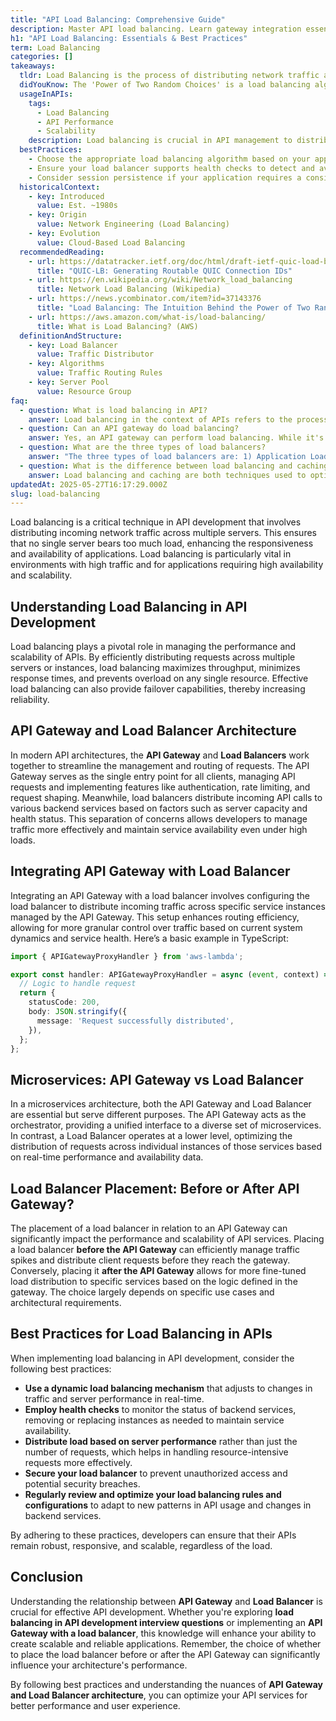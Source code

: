 ```yaml
---
title: "API Load Balancing: Comprehensive Guide"
description: Master API load balancing. Learn gateway integration essentials, key takeaways from real-world cases. Start now.
h1: "API Load Balancing: Essentials & Best Practices"
term: Load Balancing
categories: []
takeaways:
  tldr: Load Balancing is the process of distributing network traffic across multiple servers to ensure no single server bears too much demand. This improves application performance, reliability, and availability.
  didYouKnow: The 'Power of Two Random Choices' is a load balancing algorithm that, instead of scanning all servers to place a request, selects two servers at random and places the request on the less loaded server. This algorithm is known for its simplicity and effectiveness.
  usageInAPIs:
    tags:
      - Load Balancing
      - API Performance
      - Scalability
    description: Load balancing is crucial in API management to distribute incoming requests across multiple servers, preventing any single server from becoming a bottleneck. It enhances API performance, ensures high availability, and enables scalability. Different load balancing algorithms can be used depending on the application requirements.
  bestPractices:
    - Choose the appropriate load balancing algorithm based on your application's needs and traffic patterns.
    - Ensure your load balancer supports health checks to detect and avoid routing traffic to failed servers.
    - Consider session persistence if your application requires a consistent user experience across requests.
  historicalContext:
    - key: Introduced
      value: Est. ~1980s
    - key: Origin
      value: Network Engineering (Load Balancing)
    - key: Evolution
      value: Cloud-Based Load Balancing
  recommendedReading:
    - url: https://datatracker.ietf.org/doc/html/draft-ietf-quic-load-balancers
      title: "QUIC-LB: Generating Routable QUIC Connection IDs"
    - url: https://en.wikipedia.org/wiki/Network_load_balancing
      title: Network Load Balancing (Wikipedia)
    - url: https://news.ycombinator.com/item?id=37143376
      title: "Load Balancing: The Intuition Behind the Power of Two Random Choices (Hacker News)"
    - url: https://aws.amazon.com/what-is/load-balancing/
      title: What is Load Balancing? (AWS)
  definitionAndStructure:
    - key: Load Balancer
      value: Traffic Distributor
    - key: Algorithms
      value: Traffic Routing Rules
    - key: Server Pool
      value: Resource Group
faq:
  - question: What is load balancing in API?
    answer: Load balancing in the context of APIs refers to the process of distributing incoming API requests across multiple servers. This is done to optimize system performance, prevent any single server from becoming a bottleneck, and ensure high availability and reliability. The load balancer acts as a reverse proxy, deciding which server to route a request to based on various algorithms, such as round-robin, least connections, or IP hash. This process is transparent to the client making the request.
  - question: Can an API gateway do load balancing?
    answer: Yes, an API gateway can perform load balancing. While it's not a direct replacement for a dedicated load balancer, an API gateway can distribute incoming requests to various backend servers. It can also perform active and passive health checks to determine the operational status of servers and decide when to remove a server from the rotation. However, it's important to note that an API gateway also provides additional functionalities such as authentication, rate limiting, and protocol translation, which are not typically provided by a load balancer.
  - question: What are the three types of load balancers?
    answer: "The three types of load balancers are: 1) Application Load Balancer (ALB), which operates at the application layer and makes routing decisions based on content of the request. 2) Network Load Balancer (NLB), which operates at the transport layer and makes routing decisions based on IP address and port. 3) Gateway Load Balancer (GLB), which operates at the network edge and is designed to support scalable, transparent, and secure delivery of services. These types of load balancers are often used in cloud environments to distribute traffic across multiple servers or instances."
  - question: What is the difference between load balancing and caching?
    answer: Load balancing and caching are both techniques used to optimize system performance, but they serve different purposes. Load balancing is about distributing incoming network traffic across multiple servers to ensure no single server is overwhelmed and system performance is optimized. On the other hand, caching is a technique used to store frequently accessed data closer to the client to reduce network traffic and database queries, thereby speeding up response times. While both can improve system performance, they do so in different ways and are often used together for optimal results.
updatedAt: 2025-05-27T16:17:29.000Z
slug: load-balancing
---
```


Load balancing is a critical technique in API development that involves distributing incoming network traffic across multiple servers. This ensures that no single server bears too much load, enhancing the responsiveness and availability of applications. Load balancing is particularly vital in environments with high traffic and for applications requiring high availability and scalability.

## Understanding Load Balancing in API Development

Load balancing plays a pivotal role in managing the performance and scalability of APIs. By efficiently distributing requests across multiple servers or instances, load balancing maximizes throughput, minimizes response times, and prevents overload on any single resource. Effective load balancing can also provide failover capabilities, thereby increasing reliability.

## API Gateway and Load Balancer Architecture

In modern API architectures, the **API Gateway** and **Load Balancers** work together to streamline the management and routing of requests. The API Gateway serves as the single entry point for all clients, managing API requests and implementing features like authentication, rate limiting, and request shaping. Meanwhile, load balancers distribute incoming API calls to various backend services based on factors such as server capacity and health status. This separation of concerns allows developers to manage traffic more effectively and maintain service availability even under high loads.

## Integrating API Gateway with Load Balancer

Integrating an API Gateway with a load balancer involves configuring the load balancer to distribute incoming traffic across specific service instances managed by the API Gateway. This setup enhances routing efficiency, allowing for more granular control over traffic based on current system dynamics and service health. Here’s a basic example in TypeScript:

```typescript
import { APIGatewayProxyHandler } from 'aws-lambda';

export const handler: APIGatewayProxyHandler = async (event, context) => {
  // Logic to handle request
  return {
    statusCode: 200,
    body: JSON.stringify({
      message: 'Request successfully distributed',
    }),
  };
};
```

## Microservices: API Gateway vs Load Balancer

In a microservices architecture, both the API Gateway and Load Balancer are essential but serve different purposes. The API Gateway acts as the orchestrator, providing a unified interface to a diverse set of microservices. In contrast, a Load Balancer operates at a lower level, optimizing the distribution of requests across individual instances of those services based on real-time performance and availability data.

## Load Balancer Placement: Before or After API Gateway?

The placement of a load balancer in relation to an API Gateway can significantly impact the performance and scalability of API services. Placing a load balancer **before the API Gateway** can efficiently manage traffic spikes and distribute client requests before they reach the gateway. Conversely, placing it **after the API Gateway** allows for more fine-tuned load distribution to specific services based on the logic defined in the gateway. The choice largely depends on specific use cases and architectural requirements.

## Best Practices for Load Balancing in APIs

When implementing load balancing in API development, consider the following best practices:

- **Use a dynamic load balancing mechanism** that adjusts to changes in traffic and server performance in real-time.
- **Employ health checks** to monitor the status of backend services, removing or replacing instances as needed to maintain service availability.
- **Distribute load based on server performance** rather than just the number of requests, which helps in handling resource-intensive requests more effectively.
- **Secure your load balancer** to prevent unauthorized access and potential security breaches.
- **Regularly review and optimize your load balancing rules and configurations** to adapt to new patterns in API usage and changes in backend services.

By adhering to these practices, developers can ensure that their APIs remain robust, responsive, and scalable, regardless of the load.

## Conclusion

Understanding the relationship between **API Gateway** and **Load Balancer** is crucial for effective API development. Whether you're exploring **load balancing in API development interview questions** or implementing an **API Gateway with a load balancer**, this knowledge will enhance your ability to create scalable and reliable applications. Remember, the choice of whether to place the load balancer before or after the API Gateway can significantly influence your architecture's performance. 

By following best practices and understanding the nuances of **API Gateway and Load Balancer architecture**, you can optimize your API services for better performance and user experience.